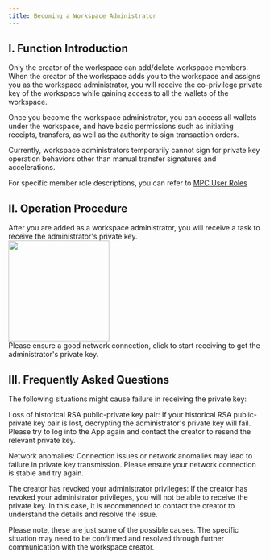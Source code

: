 ```yaml
---
title: Becoming a Workspace Administrator
---
```


## I. Function Introduction

<Note>Only the creator of the workspace can add/delete workspace members.</Note>
When the creator of the workspace adds you to the workspace and assigns you as the workspace administrator, you will receive the co-privilege private key of the workspace while gaining access to all the wallets of the workspace.

<Tip> 
Once you become the workspace administrator, you can access all wallets under the workspace, and have basic permissions such as initiating receipts, transfers, as well as the authority to sign transaction orders.

Currently, workspace administrators temporarily cannot sign for private key operation behaviors other than manual transfer signatures and accelerations.

For specific member role descriptions, you can refer to [MPC User Roles](/help-center/manage-mpc/user-setting/user-role)
</Tip>

## II. Operation Procedure

<Steps>
<Step title="Open the App, Select the Workflow Module">
   After you are added as a workspace administrator, you will receive a task to receive the administrator's private key.

<div className="w-full flex items-center justify-center">
        <img src="/images/user-guide/privatekeyrightreceiving.jpeg" width="200"/>
</div>

</Step>

<Step title="Receive Private Key">
Please ensure a good network connection, click to start receiving to get the administrator's private key.
</Step>

</Steps>


## III. Frequently Asked Questions

<Accordion title="What situations might prevent me from receiving the private key?">
The following situations might cause failure in receiving the private key:

Loss of historical RSA public-private key pair: If your historical RSA public-private key pair is lost, decrypting the administrator's private key will fail. Please try to log into the App again and contact the creator to resend the relevant private key.

Network anomalies: Connection issues or network anomalies may lead to failure in private key transmission. Please ensure your network connection is stable and try again.

The creator has revoked your administrator privileges: If the creator has revoked your administrator privileges, you will not be able to receive the private key. In this case, it is recommended to contact the creator to understand the details and resolve the issue.

Please note, these are just some of the possible causes. The specific situation may need to be confirmed and resolved through further communication with the workspace creator.
</Accordion>

